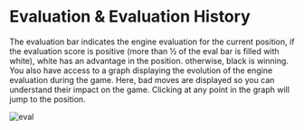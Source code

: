 # Evaluation & Evaluation History
The evaluation bar indicates the engine evaluation for the current position, if the evaluation score is positive (more than ½ of the eval bar is filled with white), white has an advantage in the position. otherwise, black is winning. You also have access to a graph displaying the evolution of the engine evaluation during the game. Here, bad moves are displayed so you can understand their impact on the game. Clicking at any point in the graph will jump to the position.

![eval](./eval.png)